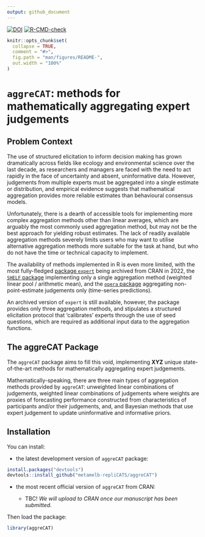 ```yaml
---
output: github_document
---
```


[![DOI](https://zenodo.org/badge/531484296.svg)](https://zenodo.org/badge/latestdoi/531484296) [![R-CMD-check](https://github.com/metamelb-repliCATS/aggreCAT/actions/workflows/R-CMD-check.yaml/badge.svg)](https://github.com/metamelb-repliCATS/aggreCAT/actions/workflows/R-CMD-check.yaml)

<!-- README.md is generated from README.Rmd. Please edit that file -->

```r
knitr::opts_chunk$set(
  collapse = TRUE,
  comment = "#>",
  fig.path = "man/figures/README-",
  out.width = "100%"
)
```

# `aggreCAT`: methods for mathematically aggregating expert judgements

## Problem Context

The use of structured elicitation to inform decision making has grown dramatically across fields like ecology and environmental science over the last decade, as researchers and managers are faced with the need to act rapidly in the face of uncertainty and absent, uninformative data. However, judgements from multiple experts must be aggregated into a single estimate or distribution, and empirical evidence suggests that mathematical aggregation provides more reliable estimates than behavioural consensus models.

Unfortunately, there is a dearth of accessible tools for implementing more complex aggregation methods other than linear averages, which are arguably the most commonly used aggregation method, but may not be the best approach for yielding robust estimates. The lack of readily available aggregation methods severely limits users who may want to utilise alternative aggregation methods more suitable for the task at hand, but who do not have the time or technical capacity to implement.

The availability of methods implemented in R is even more limited, with the most fully-fledged [package `expert`](https://cran.r-project.org/package=expert) being archived from CRAN in 2022, the [`SHELF` package](https://cran.r-project.org/package=SHELF) implementing only a single aggregation method (weighted linear pool / arithmetic mean), and the [`opera` package](https://cran.r-project.org/package=opera) aggregating non-point-estimate judgements only (time-series predictions).

An archived version of `expert` is still available, however, the package provides only three aggregation methods, and stipulates a structured elicitation protocol that 'calibrates' experts through the use of seed questions, which are required as additional input data to the aggregation functions.

## The aggreCAT Package

The `aggreCAT` package aims to fill this void, implementing **XYZ** unique state-of-the-art methods for mathematically aggregating expert judgements.

Mathematically-speaking, there are three main types of aggregation methods provided by `aggreCAT`: unweighted linear combinations of judgements, weighted linear combinations of judgements where weights are proxies of forecasting performance constructed from characteristics of participants and/or their judgements, and, and Bayesian methods that use expert judgement to update uninformative and informative priors.

## Installation {#installation}

You can install:

-   the latest development version of `aggreCAT` package:

```r
install.packages("devtools")
devtools::install_github("metamelb-repliCATS/aggreCAT")
```

-   the most recent official version of `aggreCAT` from CRAN:

    -   TBC! *We will upload to CRAN once our manuscript has been submitted.*

Then load the package:

```r
library(aggreCAT)
```
